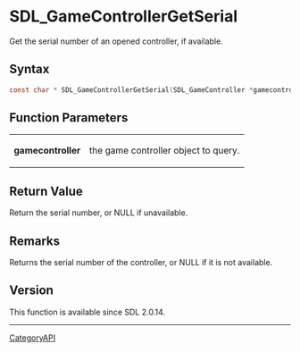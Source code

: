 = SDL_GameControllerGetSerial =

Get the serial number of an opened controller, if available.

== Syntax ==

<syntaxhighlight lang='c'>
const char * SDL_GameControllerGetSerial(SDL_GameController *gamecontroller);
</syntaxhighlight>

== Function Parameters ==

{|
|'''gamecontroller'''
|the game controller object to query.
|}

== Return Value ==

Return the serial number, or NULL if unavailable.

== Remarks ==

Returns the serial number of the controller, or NULL if it is not
available.

== Version ==

This function is available since SDL 2.0.14.

----
[[CategoryAPI]]


